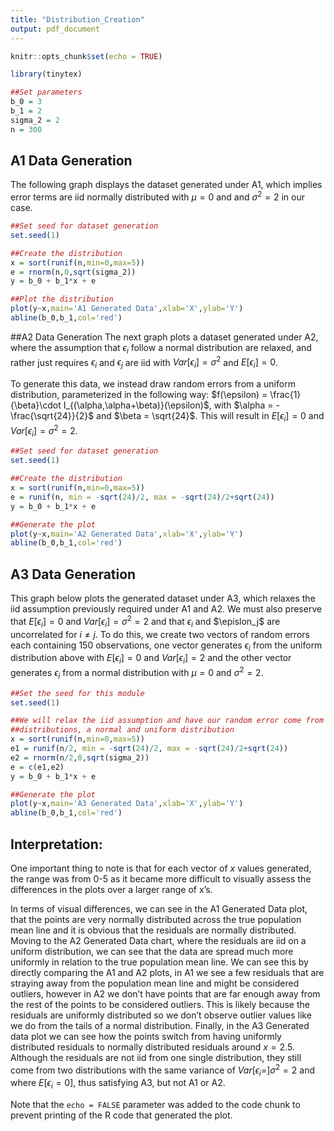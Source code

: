 ```yaml
---
title: "Distribution_Creation"
output: pdf_document
---
```



```r
knitr::opts_chunk$set(echo = TRUE)
```



```r
library(tinytex)

##Set parameters
b_0 = 3
b_1 = 2
sigma_2 = 2
n = 300
```

## A1 Data Generation
The following graph displays the dataset generated under A1, which implies error terms are iid normally distributed with $\mu = 0$ and and $\sigma^2=2$ in our case.

```r
##Set seed for dataset generation
set.seed(1)

##Create the distribution
x = sort(runif(n,min=0,max=5))
e = rnorm(n,0,sqrt(sigma_2))
y = b_0 + b_1*x + e

##Plot the distribution 
plot(y~x,main='A1 Generated Data',xlab='X',ylab='Y')
abline(b_0,b_1,col='red')
```

##A2 Data Generation
The next graph plots a dataset generated under A2, where the assumption that $\epsilon_i$ follow a normal distribution are relaxed, and rather just requires $\epsilon_i$ and $\epsilon_j$ are iid with $Var[\epsilon_i]=\sigma^2$ and $E[\epsilon_i]=0$. 

To generate this data, we instead draw random errors from a uniform distribution, parameterized in the following way: $f(\epsilon) = \frac{1}{\beta}\cdot I_{(\alpha,\alpha+\beta)}(\epsilon)$, with $\alpha = -\frac{\sqrt{24}}{2}$ and $\beta = \sqrt{24}$. This will result in $E[\epsilon_i]=0$ and $Var[\epsilon_i]=\sigma^2=2$.

```r
##Set seed for dataset generation
set.seed(1)

##Create the distribution 
x = sort(runif(n,min=0,max=5))
e = runif(n, min = -sqrt(24)/2, max = -sqrt(24)/2+sqrt(24))
y = b_0 + b_1*x + e

##Generate the plot
plot(y~x,main='A2 Generated Data',xlab='X',ylab='Y')
abline(b_0,b_1,col='red')
```

## A3 Data Generation
This graph below plots the generated dataset under A3, which relaxes the iid assumption previously required under A1 and A2. We must also preserve that $E[\epsilon_i]=0$ and $Var[\epsilon_i]=\sigma^2=2$ and that $\epsilon_i$ and $\epislon_j$ are uncorrelated for $i \neq j$. To do this, we create two vectors of random errors each containing 150 observations, one vector generates $\epsilon_i$ from the uniform distribution above with $E[\epsilon_i]=0$ and $Var[\epsilon_i]=2$ and the other vector generates $\epsilon_i$ from a normal distribution with $\mu=0$ and $\sigma^2=2$.  

```r
##Set the seed for this module
set.seed(1)

##We will relax the iid assumption and have our random error come from two different
##distributions, a normal and uniform distribution
x = sort(runif(n,min=0,max=5))
e1 = runif(n/2, min = -sqrt(24)/2, max = -sqrt(24)/2+sqrt(24))
e2 = rnorm(n/2,0,sqrt(sigma_2))
e = c(e1,e2)
y = b_0 + b_1*x + e

##Generate the plot
plot(y~x,main='A3 Generated Data',xlab='X',ylab='Y')
abline(b_0,b_1,col='red')
```

## Interpretation:

One important thing to note is that for each vector of $x$ values generated, the range was from 0-5 as it became more difficult to visually assess the differences in the plots over a larger range of x's. 

In terms of visual differences, we can see in the A1 Generated Data plot, that the points are very normally distributed across the true population mean line and it is obvious that the residuals are normally distributed. Moving to the A2 Generated Data chart, where the residuals are iid on a uniform distribution, we can see that the data are spread much more uniformly in relation to the true population mean line. We can see this by directly comparing the A1 and A2 plots, in A1 we see a few residuals that are straying away from the population mean line and might be considered outliers, however in A2 we don't have points that are far enough away from the rest of the points to be considered outliers. This is likely because the residuals are uniformly distributed so we don't observe outlier values like we do from the tails of a normal distribution. Finally, in the A3 Generated data plot we can see how the points switch from having uniformly distributed residuals to normally distributed residuals around $x=2.5$. Although the residuals are not iid from one single distribution, they still come from two distributions with the same variance of $Var[\epsilon_i=]\sigma^2=2$ and where $E[\epsilon_i=0]$, thus satisfying A3, but not A1 or A2.

Note that the `echo = FALSE` parameter was added to the code chunk to prevent printing of the R code that generated the plot.
